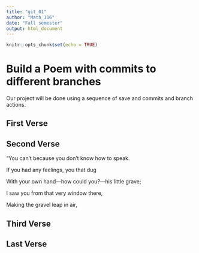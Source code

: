 ```yaml
---
title: "git_01"
author: "Math_116"
date: "Fall semester"
output: html_document
---
```


```r
knitr::opts_chunk$set(echo = TRUE)
```
# Build a Poem with commits to different branches
Our project will be done using a sequence of save and commits and branch actions.
<!-- Do not modify or change any text in "!--" bracketed areas such as this --- these are instructions to
you, if you change any of this the git program will notice it and compromise your git merging strategy !-->

## First Verse 
<!--Put the first five lines of a poem by Lewis Carrol in this section!-->

## Second Verse
<!--Put the first five lines of a poem by Robert Frost here!-->
“You can’t because you don’t know how to speak.

If you had any feelings, you that dug

With your own hand—how could you?—his little grave;

I saw you from that very window there,

Making the gravel leap in air,

## Third Verse
<!--Put the first two verses of The Walrus and the Carpenter here!-->

## Last Verse
<!--Put a short poem of your choice 8-20 lines,here!-->
